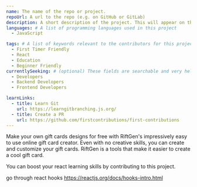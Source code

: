 ```yaml
---
name: The name of the repo or project.
repoUrl: A url to the repo (e.g. on GitHub or GitLab)
description: A short description of the project. This will appear on the project card contributors see when searching for a project, and at the top of your project page.
languages: # A list of programming languages used in this project
  - JavaScript

tags: # A list of keywords relevant to the contributors for this project
  - First Timer Friendly
  - React
  - Education
  - Beginner Friendly
currentlySeeking: # (optional) These fields are searchable and very helpful for contributors to match well with your project
  - Developers
  - Backend Developers
  - Frontend Developers

learnLinks:
  - title: Learn Git
    url: https://learngitbranching.js.org/
  - title: Create a PR
    url: https://github.com/firstcontributions/first-contributions
---
```


<!-- Divide your content into sections using our handy shortcodes. Each section is optional -->

<Overview>

Make your own gift cards designs for free with RiftGen's impressively easy to use online gift card creator. Even with no creative skills, you can create and customize your gift cards. RiftGen is a tools that make it easier to create a cool gift card.

</Overview>

<Contributing>

You can boost your react learning skills by contributing to this project.

go through react hooks https://reactjs.org/docs/hooks-intro.html

</Contributing>
